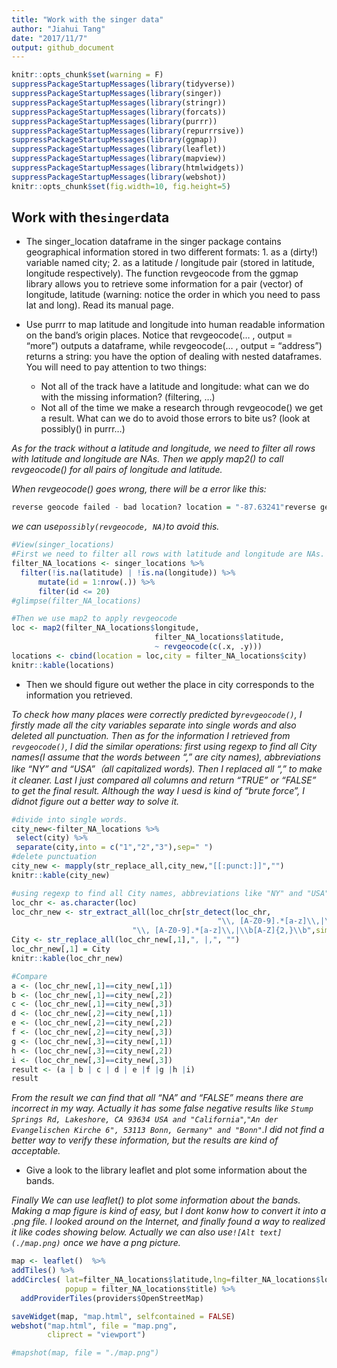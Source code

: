 ```yaml
---
title: "Work with the singer data"
author: "Jiahui Tang"
date: "2017/11/7"
output: github_document
---
```


```r
knitr::opts_chunk$set(warning = F)
suppressPackageStartupMessages(library(tidyverse))
suppressPackageStartupMessages(library(singer))
suppressPackageStartupMessages(library(stringr))
suppressPackageStartupMessages(library(forcats))
suppressPackageStartupMessages(library(purrr))
suppressPackageStartupMessages(library(repurrrsive))
suppressPackageStartupMessages(library(ggmap))
suppressPackageStartupMessages(library(leaflet))
suppressPackageStartupMessages(library(mapview))
suppressPackageStartupMessages(library(htmlwidgets))
suppressPackageStartupMessages(library(webshot))
knitr::opts_chunk$set(fig.width=10, fig.height=5)
```

## Work with the`singer`data

+ The singer_location dataframe in the singer package contains geographical information stored in two different formats: 1. as a (dirty!) variable named city; 2. as a latitude / longitude pair (stored in latitude, longitude respectively). The function revgeocode from the ggmap library allows you to retrieve some information for a pair (vector) of longitude, latitude (warning: notice the order in which you need to pass lat and long). Read its manual page.

+ Use purrr to map latitude and longitude into human readable information on the band’s origin places. Notice that revgeocode(... , output = "more") outputs a dataframe, while revgeocode(... , output = "address") returns a string: you have the option of dealing with nested dataframes.
   You will need to pay attention to two things:
   
    - Not all of the track have a latitude and longitude: what can we do with the missing information? (filtering, …)
    - Not all of the time we make a research through revgeocode() we get a result. What can we do to avoid those errors to bite us? (look at possibly() in purrr…)

*As for the track without a latitude and longitude, we need to filter all rows with latitude and longitude are NAs. Then we apply map2() to call revgeocode() for all pairs of longitude and latitude.*

*When revgeocode() goes wrong, there will be a error like this:*
```R
reverse geocode failed - bad location? location = "-87.63241"reverse geocode failed - bad location? location = "41.88415"
```
*we can use`possibly(revgeocode, NA)`to avoid this.*
    
```r
#View(singer_locations)
#First we need to filter all rows with latitude and longitude are NAs.
filter_NA_locations <- singer_locations %>% 
  filter(!is.na(latitude) | !is.na(longitude)) %>% 
      mutate(id = 1:nrow(.)) %>% 
      filter(id <= 20)
#glimpse(filter_NA_locations)

#Then we use map2 to apply revgeocode
loc <- map2(filter_NA_locations$longitude,
                                filter_NA_locations$latitude, 
                                ~ revgeocode(c(.x, .y)))
locations <- cbind(location = loc,city = filter_NA_locations$city)
knitr::kable(locations)
```

+ Then we should figure out wether the place in city corresponds to the information you retrieved.

*To check how many places were correctly predicted by`revgeocode()`, I firstly made all the city variables separate into single words and also deleted all punctuation.*
*Then as for the information I retrieved from `revgeocode()`, I did the similar operations: first using regexp to find all City names(I assume that the words between "," are city names), abbreviations like "NY" and "USA"（all capitalized words). Then I replaced all "," to make it cleaner.*
*Last I just compared all columns and return "TRUE" or "FALSE" to get the final result. Although the way I uesd is kind of "brute force", I didnot figure out a better way to solve it.*
```r
#divide into single words.
city_new<-filter_NA_locations %>% 
 select(city) %>% 
 separate(city,into = c("1","2","3"),sep=" ") 
#delete punctuation
city_new <- mapply(str_replace_all,city_new,"[[:punct:]]","") 
knitr::kable(city_new)

#using regexp to find all City names, abbreviations like "NY" and "USA"
loc_chr <- as.character(loc)
loc_chr_new <- str_extract_all(loc_chr[str_detect(loc_chr,
                                              "\\, [A-Z0-9].*[a-z]\\,|\\b[A-Z]{2,}\\b")],
                           "\\, [A-Z0-9].*[a-z]\\,|\\b[A-Z]{2,}\\b",simplify = TRUE)
City <- str_replace_all(loc_chr_new[,1],", |,", "")
loc_chr_new[,1] = City
knitr::kable(loc_chr_new)

#Compare
a <- (loc_chr_new[,1]==city_new[,1])
b <- (loc_chr_new[,1]==city_new[,2])
c <- (loc_chr_new[,1]==city_new[,3])
d <- (loc_chr_new[,2]==city_new[,1])
e <- (loc_chr_new[,2]==city_new[,2])
f <- (loc_chr_new[,2]==city_new[,3])
g <- (loc_chr_new[,3]==city_new[,1])
h <- (loc_chr_new[,3]==city_new[,2])
i <- (loc_chr_new[,3]==city_new[,3])
result <- (a | b | c | d | e |f |g |h |i)
result
```

*From the result we can find that all "NA" and "FALSE" means there are incorrect in my way. Actually it has some false negative results like `Stump Springs Rd, Lakeshore, CA 93634 USA	and "California"`,`"An der Evangelischen Kirche 6", 53113 Bonn, Germany" and "Bonn"`.I did not find a better way to verify these information, but the results are kind of acceptable.*

+ Give a look to the library leaflet and plot some information about the bands. 

*Finally We can use leaflet() to plot some information about the bands. Making a map figure is kind of easy, but I dont konw how to convert it into a .png file. I looked around on the Internet, and finally found a way to realized it like codes showing below. Actually we can also use`![Alt text](./map.png)` once we have a png picture.*

```r
map <- leaflet()  %>%   
addTiles() %>%
addCircles( lat=filter_NA_locations$latitude,lng=filter_NA_locations$longitude,
            popup = filter_NA_locations$title) %>% 
  addProviderTiles(providers$OpenStreetMap)

saveWidget(map, "map.html", selfcontained = FALSE)
webshot("map.html", file = "map.png",
        cliprect = "viewport")

#mapshot(map, file = "./map.png")
```


